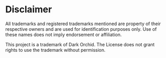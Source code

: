 # Disclaimer

All trademarks and registered trademarks mentioned are property of their respective owners and are used for identification purposes only. Use of these names does not imply endorsement or affiliation.

This project is a trademark of Dark Orchid. The License does not grant rights to use the trademark without permission.
